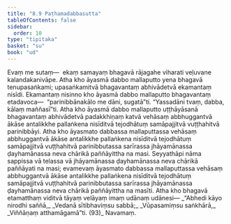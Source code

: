 ```yaml
---
title: "8.9 Paṭhamadabbasutta"
tableOfContents: false
sidebar:
  order: 10
type: "tipitaka"
basket: "su"
book: "ud"
---
```



<DynamicBreadcrumb />

<Division number="79" book="ud" bookNo="18" page="191">

<Paragraph number="747" book="ud">
Evaṃ me sutaṃ—  ekaṃ samayaṃ bhagavā rājagahe viharati veḷuvane kalandakanivāpe. Atha kho āyasmā dabbo mallaputto yena bhagavā tenupasaṅkami; upasaṅkamitvā bhagavantaṃ abhivādetvā ekamantaṃ nisīdi. Ekamantaṃ nisinno kho āyasmā dabbo mallaputto bhagavantaṃ etadavoca—  “parinibbānakālo me dāni, sugatā”ti. “Yassadāni tvaṃ, dabba, kālaṃ maññasī”ti.
</Paragraph>

<Paragraph number="748" book="ud">
Atha kho āyasmā dabbo mallaputto uṭṭhāyāsanā bhagavantaṃ abhivādetvā padakkhiṇaṃ katvā vehāsaṃ abbhuggantvā ākāse antalikkhe pallaṅkena nisīditvā tejodhātuṃ samāpajjitvā vuṭṭhahitvā parinibbāyi.
</Paragraph>

<Paragraph number="749" book="ud">
Atha kho āyasmato dabbassa mallaputtassa vehāsaṃ abbhuggantvā ākāse antalikkhe pallaṅkena nisīditvā tejodhātuṃ samāpajjitvā vuṭṭhahitvā parinibbutassa sarīrassa jhāyamānassa ḍayhamānassa neva chārikā paññāyittha na masi. Seyyathāpi nāma sappissa vā telassa vā jhāyamānassa ḍayhamānassa neva chārikā paññāyati na masi; evamevaṃ āyasmato dabbassa mallaputtassa vehāsaṃ abbhuggantvā ākāse antalikkhe pallaṅkena nisīditvā tejodhātuṃ samāpajjitvā vuṭṭhahitvā parinibbutassa sarīrassa jhāyamānassa ḍayhamānassa neva chārikā paññāyittha na masīti.
</Paragraph>

<Paragraph number="750" book="ud">
Atha kho bhagavā etamatthaṃ viditvā tāyaṃ velāyaṃ imaṃ udānaṃ udānesi—
</Paragraph>

<Paragraph number="751" type="verses" book="ud">
_“Abhedi kāyo nirodhi saññā,_  
_Vedanā sītibhaviṃsu sabbā;_  
_Vūpasamiṃsu saṅkhārā,_  
_Viññāṇaṃ atthamāgamā”ti. (93)_  


</Paragraph>
</Division>

<Paragraph number="752" type="center" book="ud">
Navamaṃ.
</Paragraph>